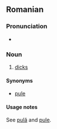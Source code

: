 ==Romanian==

===Pronunciation===
*{{IPA|[pulʲ]|lang=ro}}

===Noun===
{{ro-pl|pulă|gend=f}}

# [[dicks]]

====Synonyms====
* [[pule]]

====Usage notes====
See [[pulă]] and [[pule#Usage notes|pule]].
